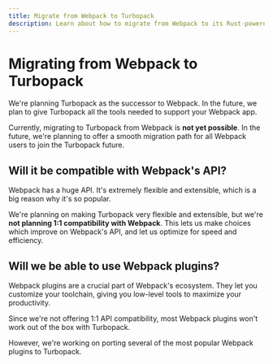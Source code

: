 ```yaml
---
title: Migrate from Webpack to Turbopack
description: Learn about how to migrate from Webpack to its Rust-powered successor, Turbopack.
---
```


# Migrating from Webpack to Turbopack

We're planning Turbopack as the successor to Webpack. In the future, we plan to give Turbopack all the tools needed to support your Webpack app.

Currently, migrating to Turbopack from Webpack is **not yet possible**. In the future, we're planning to offer a smooth migration path for all Webpack users to join the Turbopack future.

## Will it be compatible with Webpack's API?

Webpack has a huge API. It's extremely flexible and extensible, which is a big reason why it's so popular.

We're planning on making Turbopack very flexible and extensible, but we're **not planning 1:1 compatibility with Webpack**. This lets us make choices which improve on Webpack's API, and let us optimize for speed and efficiency.

## Will we be able to use Webpack plugins?

Webpack plugins are a crucial part of Webpack's ecosystem. They let you customize your toolchain, giving you low-level tools to maximize your productivity.

Since we're not offering 1:1 API compatibility, most Webpack plugins won't work out of the box with Turbopack.

However, we're working on porting several of the most popular Webpack plugins to Turbopack.
